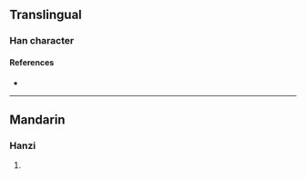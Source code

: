 {{character info/new}}
==Translingual==

===Han character===
{{Han char|rn=96|rad=玉|as=07|sn=11|four=14127|canj=MGKKB|ids=⿰𤣩希}}

====References====
* {{Han ref|kx=0733.120|dkj=21021|hdz=21118.020|uh=740B|ud=29707|bh=D677|bd=54903}}

----

==Mandarin==

===Hanzi===
{{cmn-hanzi|pin=[[lí]] ([[li2]]), [[xī]] ([[xi1]])|wg=li<sup>2</sup>, hsi<sup>1</sup>}}

# {{rfdef|cmn|sort=玉07}}